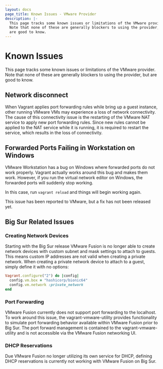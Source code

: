 ```yaml
---
layout: docs
page_title: Known Issues - VMware Provider
description: |-
  This page tracks some known issues or limitations of the VMware provider.
  Note that none of these are generally blockers to using the provider, but
  are good to know.
---
```


# Known Issues

This page tracks some known issues or limitations of the VMware provider.
Note that none of these are generally blockers to using the provider, but
are good to know.

## Network disconnect

When Vagrant applies port forwarding rules while bring up a guest instance,
other running VMware VMs may experience a loss of network connectivity. The
cause of this connectivity issue is the restarting of the VMware NAT service
to apply new port forwarding rules. Since new rules cannot be applied to the
NAT service while it is running, it is required to restart the service, which
results in the loss of connectivity.

## Forwarded Ports Failing in Workstation on Windows

VMware Workstation has a bug on Windows where forwarded ports do not work
properly. Vagrant actually works around this bug and makes them work. However,
if you run the virtual network editor on Windows, the forwarded ports will
suddenly stop working.

In this case, run `vagrant reload` and things will begin working again.

This issue has been reported to VMware, but a fix has not been released yet.

## Big Sur Related Issues

### Creating Network Devices

Starting with the Big Sur release VMware Fusion is no longer able to create
network devices with custom subnet and mask settings to attach to guests. This
means custom IP addresses are not valid when creating a private network. When
creating a private network device to attach to a guest, simply define it with
no options:

```ruby
Vagrant.configure("2") do |config|
  config.vm.box = "hashicorp/bionic64"
  config.vm.network :private_network
end
```

### Port Forwarding

VMware Fusion currently does not support port forwarding to the localhost. To
work around this issue, the vagrant-vmware-utility provides functionality to
simulate port forwarding behavior available within VMware Fusion prior to
Big Sur. The port forward management is contained to the vagrant-vmware-utility
and is not accessible via the VMware Fusion networking UI.

### DHCP Reservations

Due VMware Fusion no longer utilizing its own service for DHCP, defining DHCP
reservations is currently not working with VMware Fusion on Big Sur.
